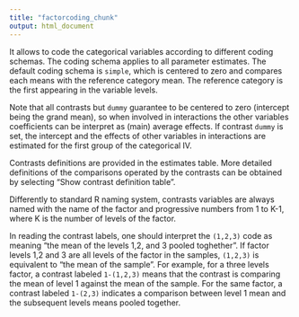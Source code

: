 ```yaml
---
title: "factorcoding_chunk"
output: html_document
---
```


It allows to code the categorical variables according to different coding schemas. The coding schema applies to all parameter estimates. The default coding schema is `simple`, which is centered to zero and compares each means with the reference category mean. The reference category is the first appearing in the variable levels. 

Note that all contrasts but `dummy` guarantee to be centered to zero (intercept being the grand mean), so when involved in interactions the other variables coefficients can be interpret as (main) average effects. If contrast `dummy` is set, the intercept and the effects of other variables in interactions are estimated for the first group of the categorical IV.  

Contrasts definitions are provided in the estimates table. More detailed definitions of the comparisons operated by the contrasts can be obtained by selecting "Show contrast definition table". 

Differently to standard R naming system, contrasts variables are always named with the name of the factor and progressive numbers from 1 to K-1, where K is the number of levels of the factor.

In reading the contrast labels, one should interpret the `(1,2,3)` code as meaning "the mean of the levels 1,2, and 3 pooled toghether". If factor levels 1,2 and 3 are all levels of the factor in the samples, `(1,2,3)` is equivalent to "the mean of the sample". For example, for a three levels factor, a contrast labeled `1-(1,2,3)` means that the contrast is comparing the mean of level 1 against the mean of the sample. For the same factor, a contrast labeled `1-(2,3)` indicates a comparison between level 1 mean and the subsequent levels means pooled together.

